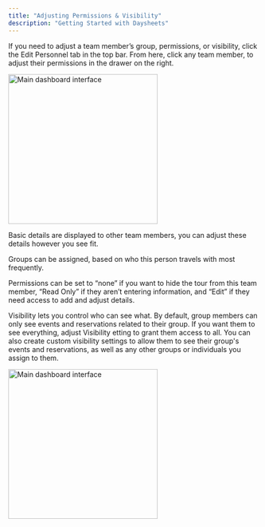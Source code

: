 ```yaml
---
title: "Adjusting Permissions & Visibility"
description: "Getting Started with Daysheets"
---
```


If you need to adjust a team member’s group, permissions, or visibility, click the Edit Personnel tab in the top bar. From here, click any team member, to adjust their permissions in the drawer on the right.

<img
  src="/images/getting-started/download-daysheets/test.png"
  alt="Main dashboard interface"
  height="300"
  className="rounded-lg"
/>

Basic details are displayed to other team members, you can adjust these details however you see fit.

Groups can be assigned, based on who this person travels with most frequently.

Permissions can be set to “none” if you want to hide the tour from this team member, “Read Only” if they aren’t entering information, and “Edit” if they need access to add and adjust details.

Visibility lets you control who can see what. By default, group members can only see events and reservations related to their group. If you want them to see everything, adjust Visibility etting to grant them access to all. You can also create custom visibility settings to allow them to see their group's events and reservations, as well as any other groups or individuals you assign to them.

<img
  src="/images/getting-started/download-daysheets/test.png"
  alt="Main dashboard interface"
  height="300"
  className="rounded-lg"
/>
